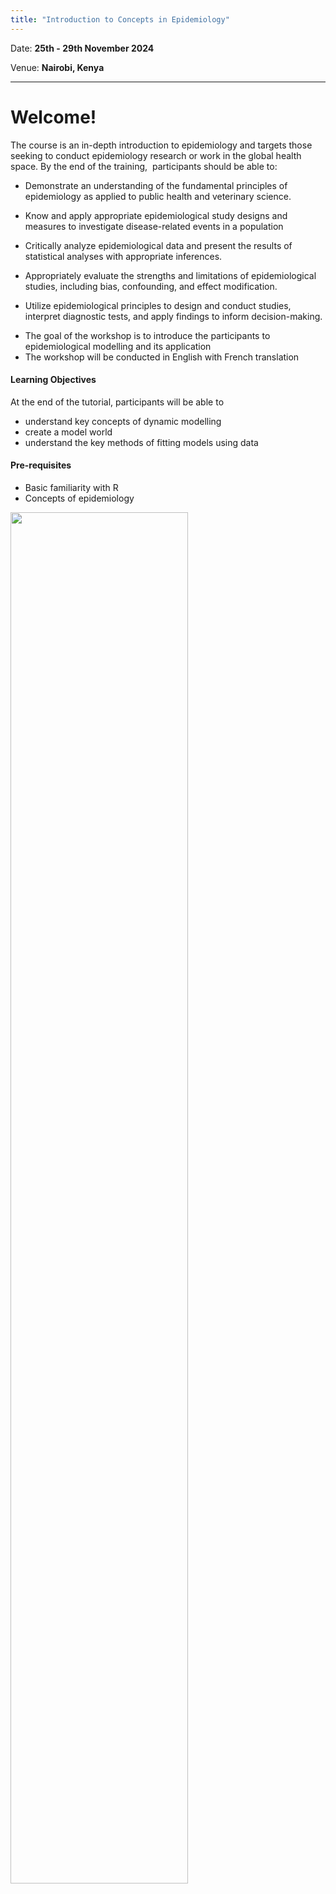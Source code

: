 ```yaml
---
title: "Introduction to Concepts in Epidemiology"
---
```


Date: **25th - 29th November 2024**

Venue: **Nairobi, Kenya**

------------------------------------------------------------------------

# Welcome!

The course is an in-depth introduction to epidemiology and targets those seeking to conduct epidemiology research or work in the global health space. By the end of the training,  participants should be able to:

-   Demonstrate an understanding of the fundamental principles of epidemiology as applied to public health and veterinary science.

-   Know and apply appropriate epidemiological study designs and measures to investigate disease-related events in a population

-   Critically analyze epidemiological data and present the results of statistical analyses with appropriate inferences.

-   Appropriately evaluate the strengths and limitations of epidemiological studies, including bias, confounding, and effect modification.

-   Utilize epidemiological principles to design and conduct studies, interpret diagnostic tests, and apply findings to inform decision-making.

<!-- -->

-   The goal of the workshop is to introduce the participants to epidemiological modelling and its application
-   The workshop will be conducted in English with French translation

#### Learning Objectives

At the end of the tutorial, participants will be able to

-   understand key concepts of dynamic modelling
-   create a model world
-   understand the key methods of fitting models using data

#### Pre-requisites

-   Basic familiarity with R
-   Concepts of epidemiology

::: {layout-nrow="1"}
![](cema_logo_no_background.png){width="75%"}
:::

